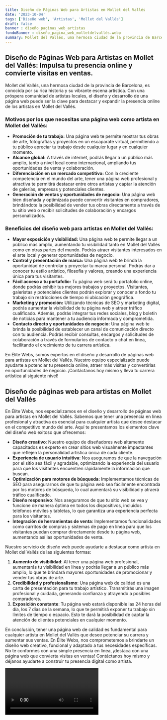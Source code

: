 ```yaml
---
title: Diseño de Páginas Web para Artistas en Mollet del Vallés
date: '2023-10-04'
tags: ['Diseño web', 'Artistas', 'Mollet del Vallés']
draft: false
banner : diseño_paginas_web_artistas
fondoBanner : diseño_pagina_web_molletdelvallés.webp
summary: Mollet del Vallés, una hermosa ciudad de la provincia de Barcelona, es conocida por su rica historia y su vibrante escena artística. Con una próspera comunidad de artistas locales, el diseño y desarrollo de una página web puede ser la clave para destacar y expandir la presencia online de los artistas en Mollet del Vallés.
---
```


## Diseño de Páginas Web para Artistas en Mollet del Vallés: Impulsa tu presencia online y convierte visitas en ventas.

Mollet del Vallés, una hermosa ciudad de la provincia de Barcelona, es conocida por su rica historia y su vibrante escena artística. Con una próspera comunidad de artistas locales, el diseño y desarrollo de una página web puede ser la clave para destacar y expandir la presencia online de los artistas en Mollet del Vallés.

### Motivos por los que necesitas una página web como artista en Mollet del Vallés:

- **Promoción de tu trabajo:** Una página web te permite mostrar tus obras de arte, fotografías y proyectos en un escaparate virtual, permitiendo a tu público apreciar tu trabajo desde cualquier lugar y en cualquier momento.
- **Alcance global:** A través de internet, podrás llegar a un público más amplio, tanto a nivel local como internacional, ampliando tus oportunidades de venta y colaboración.
- **Diferenciación en un mercado competitivo:** Con la creciente competencia en el mundo del arte, tener una página web profesional y atractiva te permitirá destacar entre otros artistas y captar la atención de galerías, empresas y potenciales clientes.
- **Generación de ventas y oportunidades de negocio:** Una página web bien diseñada y optimizada puede convertir visitantes en compradores, brindándote la posibilidad de vender tus obras directamente a través de tu sitio web o recibir solicitudes de colaboración y encargos personalizados.

### Beneficios del diseño web para artistas en Mollet del Vallés:

- **Mayor exposición y visibilidad:** Una página web te permite llegar a un público más amplio, aumentando tu visibilidad tanto en Mollet del Vallés como en otras partes del mundo. Podrás atraer visitantes interesados en el arte local y generar oportunidades de negocio.
- **Control y presentación de marca:** Una página web te brinda la oportunidad de controlar y proyectar tu marca personal. Podrás dar a conocer tu estilo artístico, filosofía y valores, creando una experiencia única para tus visitantes.
- **Fácil acceso a tu portafolio:** Tu página web será tu portafolio online, donde podrás exhibir tus mejores trabajos y proyectos. Visitantes, galeristas y potenciales clientes podrán explorar y conocer a fondo tu trabajo sin restricciones de tiempo ni ubicación geográfica.
- **Marketing y promoción:** Utilizando técnicas de SEO y marketing digital, podrás aumentar la visibilidad de tu página web y atraer tráfico cualificado. Además, podrás integrar tus redes sociales, blog y boletín de noticias para mantener a tu audiencia informada y comprometida.
- **Contacto directo y oportunidades de negocio:** Una página web te brinda la posibilidad de establecer un canal de comunicación directo con tu audiencia. Podrás recibir consultas, encargos y solicitudes de colaboración a través de formularios de contacto o chat en línea, facilitando el crecimiento de tu carrera artística.

En Élite Webs, somos expertos en el diseño y desarrollo de páginas web para artistas en Mollet del Vallés. Nuestro equipo especializado puede ayudarte a potenciar tu presencia online, atraer más visitas y convertirlas en oportunidades de negocio. ¡Contáctanos hoy mismo y lleva tu carrera artística al siguiente nivel!

<GifSeo />

<Cta />

## Diseño de páginas web para artistas en Mollet del Vallés

En Élite Webs, nos especializamos en el diseño y desarrollo de páginas web para artistas en Mollet del Vallés. Sabemos que tener una presencia en línea profesional y atractiva es esencial para cualquier artista que desee destacar en el competitivo mundo del arte. Aquí te presentamos los elementos clave del diseño web exitoso que ofrecemos:

- **Diseño creativo**: Nuestro equipo de diseñadores web altamente capacitados es experto en crear sitios web visualmente impactantes que reflejen la personalidad artística única de cada cliente.
- **Experiencia de usuario intuitiva**: Nos aseguramos de que la navegación por el sitio sea fácil y agradable, optimizando la experiencia del usuario para que los visitantes encuentren rápidamente la información que buscan.
- **Optimización para motores de búsqueda:** Implementamos técnicas de SEO para asegurarnos de que tu página web sea fácilmente encontrada por los motores de búsqueda, lo cual aumentará su visibilidad y atraerá tráfico cualificado.
- **Diseño responsivo**: Nos aseguramos de que tu sitio web se vea y funcione de manera óptima en todos los dispositivos, incluidos teléfonos móviles y tabletas, lo que garantiza una experiencia perfecta para los visitantes.
- **Integración de herramientas de venta**: Implementamos funcionalidades como carritos de compras y sistemas de pago en línea para que los visitantes puedan comprar directamente desde tu página web, aumentando así las oportunidades de venta.

Nuestro servicio de diseño web puede ayudarte a destacar como artista en Mollet del Vallés de las siguientes formas:

1. **Aumento de visibilidad**: Al tener una página web profesional, aumentarás tu visibilidad en línea y podrás llegar a un público más amplio, lo que te brindará mayores oportunidades de promocionar y vender tus obras de arte.
2. **Credibilidad y profesionalismo**: Una página web de calidad es una carta de presentación para tu trabajo artístico. Transmitirás una imagen profesional y cuidada, generando confianza y atrayendo a posibles compradores.
3. **Exposición constante**: Tu página web estará disponible las 24 horas del día, los 7 días de la semana, lo que te permitirá exponer tu trabajo sin límites de tiempo o espacio. Esto te dará la posibilidad de captar la atención de clientes potenciales en cualquier momento.

En conclusión, tener una página web de calidad es fundamental para cualquier artista en Mollet del Vallés que desee potenciar su carrera y aumentar sus ventas. En Élite Webs, nos comprometemos a brindarte un diseño web creativo, funcional y adaptado a tus necesidades específicas. No te conformes con una simple presencia en línea, ¡destaca con una página web que convierta visitas en ventas! Contáctanos hoy mismo y déjanos ayudarte a construir tu presencia digital como artista.

<Video />

<CtaBot job='Artistas' city='Mollet del Vallés'/>

<Gmaps query='Mollet del Vallés+españa+maps' />